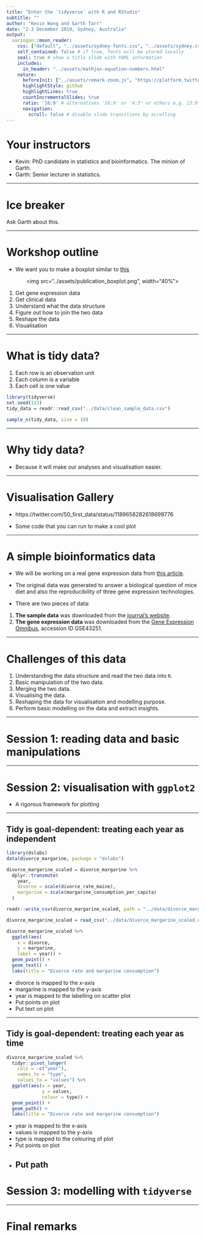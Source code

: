 ```yaml
---
title: "Enter the `tidyverse` with R and RStudio"
subtitle: ""
author: "Kevin Wang and Garth Tarr"
date: "2-3 December 2019, Sydney, Australia"
output:
  xaringan::moon_reader:
    css: ["default", "../assets/sydney-fonts.css", "../assets/sydney.css"]
    self_contained: false # if true, fonts will be stored locally
    seal: true # show a title slide with YAML information
    includes:
      in_header: "../assets/mathjax-equation-numbers.html"
    nature:
      beforeInit: ["../assets/remark-zoom.js", "https://platform.twitter.com/widgets.js"]
      highlightStyle: github
      highlightLines: true
      countIncrementalSlides: true
      ratio: '16:9' # alternatives '16:9' or '4:3' or others e.g. 13:9
      navigation:
        scroll: false # disable slide transitions by scrolling
---
```



# Your instructors

+ Kevin: PhD candidate in statistics and bioinformatics. The minion of Garth. 
+ Garth: Senior lecturer in statistics. 

---

# Ice breaker

Ask Garth about this. 

---

# Workshop outline

+ We want you to make a boxplot similar to [this](https://www.nature.com/articles/cmi2014102.pdf)


<center>
<img src="../assets/publication_boxplot.png", width="40%">
</center>

1. Get gene expression data
1. Get clinical data
1. Understand what the data structure
1. Figure out how to join the two data
1. Reshape the data
1. Visualisation

---

# What is tidy data?

1. Each row is an observation unit
1. Each column is a variable 
1. Each cell is one value

```r
library(tidyverse)
set.seed(123)
tidy_data = readr::read_csv("../data/clean_sample_data.csv")
```

```r
sample_n(tidy_data, size = 10)
```

---

# Why tidy data?

+ Because it will make our analyses and visualisation easier.


---

# Visualisation Gallery

+ https://twitter.com/50_first_data/status/1189658282618699776

+ Some code that you can run to make a cool plot

---

# A simple bioinformatics data

+ We will be working on a real gene expression data from [this article](https://rnajournal.cshlp.org/content/19/1/51.full). 

+ The original data was generated to answer a biological question of mice diet and also the reproducibility of three gene expression technologies.  

+ There are two pieces of data: 

1. **The sample data** was downloaded from the [journal's website](https://rnajournal.cshlp.org/content/19/1/51/suppl/DC1).
1. **The gene expression data** was downloaded from the [Gene Expression Omnibus](https://www.ncbi.nlm.nih.gov/geo/download/?acc=GSE43251&format=file&file=GSE43251%5FNanoString%5Fnon%2Dnormalized%2Etxt%2Egz), accession ID GSE43251.

---

# Challenges of this data

1. Understanding the data structure and read the two data into `R`.
1. Basic manipulation of the two data. 
1. Merging the two data. 
1. Visualising the data.
1. Reshaping the data for visualisation and modelling purpose.
1. Perform basic modelling on the data and extract insights.


---

# Session 1: reading data and basic manipulations

---

# Session 2: visualisation with `ggplot2` 

+ A rigorous framework for plotting

---

## Tidy is goal-dependent: treating each year as independent

```r
library(dslabs)
data(divorce_margarine, package = "dslabs")

divorce_margarine_scaled = divorce_margarine %>% 
  dplyr::transmute(
    year,
    divorce = scale(divorce_rate_maine),
    margarine = scale(margarine_consumption_per_capita)
  )

readr::write_csv(divorce_margarine_scaled, path = "../data/divorce_margarine_scaled.csv")
```

```r
divorce_margarine_scaled = read_csv("../data/divorce_margarine_scaled.csv")
```


```r
divorce_margarine_scaled %>% 
  ggplot(aes(
    x = divorce,
    y = margarine,
    label = year)) +
  geom_point() +
  geom_text() +
  labs(title = "Divorce rate and margarine consumption")
```

+ divorce is mapped to the x-axis
+ margarine is mapped to the y-axis
+ year is mapped to the labelling on scatter plot
+ Put points on plot
+ Put text on plot

---

## Tidy is goal-dependent: treating each year as time

```r
divorce_margarine_scaled %>%
  tidyr::pivot_longer(
    cols = -c("year"),
    names_to = "type",
    values_to = "values") %>%
  ggplot(aes(x = year,
             y = values,
             colour = type)) +
  geom_point() +
  geom_path() +
  labs(title = "Divorce rate and margarine consumption")
```


+ year is mapped to the x-axis
+ values is mapped to the y-axis
+ type is mapped to the colouring of plot
+ Put points on plot
+ Put path
---

# Session 3: modelling with `tidyverse`

---

# Final remarks